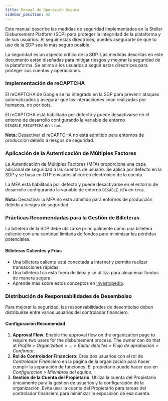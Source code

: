 ```yaml
---
title: Manual de Operación Segura
sidebar_position: 42
---
```


Este manual describe las medidas de seguridad implementadas en la Stellar Disbursement Platform (SDP) para proteger la integridad de la plataforma y de sus usuarios. Al seguir estas directrices, puedes asegurarte de que tu uso de la SDP sea lo más seguro posible.

La seguridad es un aspecto crítico de la SDP. Las medidas descritas en este documento están diseñadas para mitigar riesgos y mejorar la seguridad de la plataforma. Se anima a los usuarios a seguir estas directrices para proteger sus cuentas y operaciones.

### Implementación de reCAPTCHA

El reCAPTCHA de Google se ha integrado en la SDP para prevenir ataques automatizados y asegurar que las interacciones sean realizadas por humanos, no por bots.

El reCAPTCHA está habilitado por defecto y puede desactivarse en el entorno de desarrollo configurando la variable de entorno `DISABLE_RECAPTCHA` en `true`.

**Nota:** Desactivar el reCAPTCHA no está admitido para entornos de producción debido a riesgos de seguridad.

### Aplicación de la Autenticación de Múltiples Factores

La Autenticación de Múltiples Factores (MFA) proporciona una capa adicional de seguridad a las cuentas de usuario. Se aplica por defecto en la SDP y se basa en OTP enviados al correo electrónico de la cuenta.

La MFA está habilitada por defecto y puede desactivarse en el entorno de desarrollo configurando la variable de entorno `DISABLE_MFA` en `true`.

**Nota:** Desactivar la MFA no está admitido para entornos de producción debido a riesgos de seguridad.

### Prácticas Recomendadas para la Gestión de Billeteras

La billetera de la SDP debe utilizarse principalmente como una billetera caliente con una cantidad limitada de fondos para minimizar las pérdidas potenciales.

#### Billeteras Calientes y Frías

- Una billetera caliente está conectada a internet y permite realizar transacciones rápidas.
- Una billetera fría está fuera de línea y se utiliza para almacenar fondos de manera segura.
- Aprende más sobre estos conceptos en [Investopedia](https://www.investopedia.com/hot-wallet-vs-cold-wallet-7098461).

### Distribución de Responsabilidades de Desembolso

Para mejorar la seguridad, las responsabilidades de desembolso deben distribuirse entre varios usuarios del controlador financiero.

#### Configuración Recomendad

1. **Approval Flow**: Enable the approval flow on the organization page to require two users for the disbursement process. The owner can do that at _Profile > Organization > ... > Editar detalles > Flujo de aprobación > Confirmar_.
2. **Rol de Controlador Financiero**: Crea dos usuarios con el rol de _Controlador Financiero_ en la página de la organización para hacer cumplir la separación de funciones. El propietario puede hacer eso en _Configuración > Miembros del equipo_.
3. **Gestión de la Cuenta del Propietario**: Utiliza la cuenta del Propietario únicamente para la gestión de usuarios y la configuración de la organización. Evita usar la cuenta del Propietario para tareas del controlador financiero para minimizar la exposición de esa cuenta.
